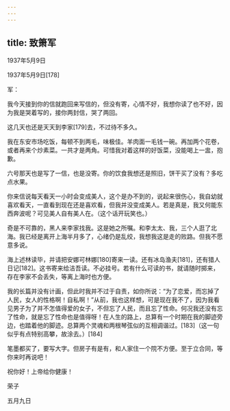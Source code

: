 ```yaml
---
---
---
```

title: 致箫军
---




1937年5月9日


1937年5月9日[178]


军：

我今天接到你的信就跑回来写信的，但没有寄，心情不好，我想你读了也不好，因为我是哭着写的，接你两封信，哭了两回。

这几天也还是天天到李家[179]去，不过待不多久。

我在东安市场吃饭，每顿不到两毛，味极佳。羊肉面一毛钱一碗。再加两个花卷，或者再来个炒素菜。一共才是两角。可惜我对着这样的好饭菜，没能喝上一盅，抱歉。

六号那天也是写了一信，也是没寄。你的饮食我想还是照旧，饼干买了没有？多吃点水果。

你来信说每天看天一小时会变成美人，这个是办不到的，说起来很伤心，我自幼就喜欢看天，一直看到现在还是喜欢看，但我并没变成美人。若是真是，我又何能东西奔波呢？可见美人自有美人在。（这个话开玩笑也。）

奇是不可靠的，黑人来李家找我。这是她之所嘱。和李太太、我，三个人逛了北海。我已经是离开上海半月多了，心绪仍是乱绞，我想我这是走的败路。但我不愿意多说。

海上述林读毕，并请把安娜可林娜[180]寄来一读。还有冰岛渔夫[181]，还有猎人日记[182]。这书寄来给洁吾读。不必挂号。若有什么可读的书，就请随时掷来，存在李家不会丢失，等离上海时也方便。

我的长篇并没有计画，但此时我并不过于自责，如你所说：“为了恋爱，而忘掉了人民，女人的性格啊！自私啊！”从前，我也这样想，可是现在我不了，因为我看见男子为了并不怎值得爱的女子，不但忘了人民，而且忘了性命。何况我还没有忘了性命，就是忘了性命也是值得呀！在人生的路上，总算有一个时期在我的脚迹旁边，也踏着他的脚迹。总算两个灵魂和两根琴弦似的互相调谐过。[183]（这一句似乎有点特别高攀，故涂去。）[184]

笔墨都买了，要写大字。但房子有是有，和人家住一个院不方便。至于立合同，等你来时再说吧！

祝你好！上帝给你健康！

荣子

五月九日